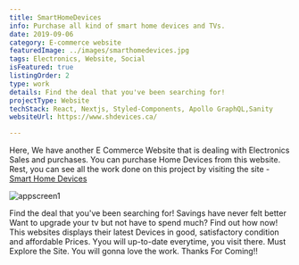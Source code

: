 ```yaml
---
title: SmartHomeDevices
info: Purchase all kind of smart home devices and TVs.
date: 2019-09-06
category: E-commerce website
featuredImage: ../images/smarthomedevices.jpg
tags: Electronics, Website, Social
isFeatured: true
listingOrder: 2
type: work
details: Find the deal that you've been searching for!
projectType: Website
techStack: React, Nextjs, Styled-Components, Apollo GraphQL,Sanity
websiteUrl: https://www.shdevices.ca/

---
```


Here, We have another E Commerce Website that is dealing with Electronics Sales and purchases. You can purchase Home Devices from this website. 
Rest, you can see all the work done on this project by visiting the site - [Smart Home Devices](https://www.shdevices.ca/)

![appscreen1](../images/smarthomedevices.jpg)

Find the deal that you've been searching for! Savings have never felt better Want to upgrade your tv but not have to spend much? Find out how now!
This websites displays their latest Devices in good, satisfactory condition and affordable Prices. Yyou will up-to-date everytime, you visit there.
Must Explore the Site. You will gonna love the work.
Thanks For Coming!!
